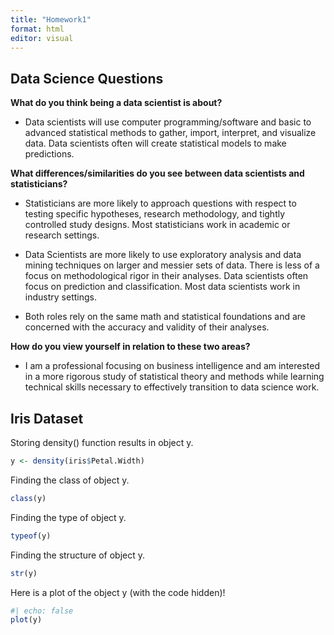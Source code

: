 ```yaml
---
title: "Homework1"
format: html
editor: visual
---
```


## Data Science Questions

**What do you think being a data scientist is about?**

-   Data scientists will use computer programming/software and basic to advanced statistical methods to gather, import, interpret, and visualize data. Data scientists often will create statistical models to make predictions.

**What differences/similarities do you see between data scientists and statisticians?**

-   Statisticians are more likely to approach questions with respect to testing specific hypotheses, research methodology, and tightly controlled study designs. Most statisticians work in academic or research settings.

-   Data Scientists are more likely to use exploratory analysis and data mining techniques on larger and messier sets of data. There is less of a focus on methodological rigor in their analyses. Data scientists often focus on prediction and classification. Most data scientists work in industry settings.

-   Both roles rely on the same math and statistical foundations and are concerned with the accuracy and validity of their analyses.

**How do you view yourself in relation to these two areas?**

-   I am a professional focusing on business intelligence and am interested in a more rigorous study of statistical theory and methods while learning technical skills necessary to effectively transition to data science work.

## Iris Dataset

Storing density() function results in object y.

```r
y <- density(iris$Petal.Width)
```

Finding the class of object y.

```r
class(y)
```

Finding the type of object y.

```r
typeof(y)
```

Finding the structure of object y.

```r
str(y)
```

Here is a plot of the object y (with the code hidden)!

```r
#| echo: false
plot(y)
```
